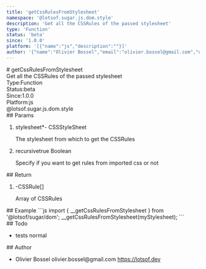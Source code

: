 ```yaml
---
title: 'getCssRulesFromStylesheet'
namespace: '@lotsof.sugar.js.dom.style'
description: 'Get all the CSSRules of the passed stylesheet'
type: 'Function'
status: 'beta'
since: '1.0.0'
platform: '[{"name":"js","description":""}]'
author: '{"name":"Olivier Bossel","email":"olivier.bossel@gmail.com","url":"https://lotsof.dev"}'
---
```

<div class="docmap-mdx">
# getCssRulesFromStylesheet
<div class="_description typo-lead typo-format">
Get all the CSSRules of the passed stylesheet
</div>
<div class="_metas">
<div class="_type"><span class="_type-label">Type:</span><span class="_type-value">Function</span></div>
<div class="_status"><span class="_status-label">Status:</span><span class="_status-value -beta">beta</span></div>
<div class="_since"><span class="_since-label">Since:</span><span class="_since-value">1.0.0</span></div>
<div class="_platform"><span class="_platform-label">Platform:</span><span class="_platform-value -js">js</span></div>
</div>
<div class="_namespace">@lotsof.sugar.js.dom.style</div>
<div class="_params">
## Params
<ol class="_list">
<li class="_item">
<span class="_name">stylesheet<span class="_required">*</span></span><span class="_default">-</span> <span class="_type">CSSStyleSheet</span>
<p class="_description">The stylesheet from which to get the CSSRules</p>
</li>
<li class="_item">
<span class="_name">recursive</span><span class="_default">true</span> <span class="_type">Boolean</span>
<p class="_description">Specify if you want to get rules from imported css or not</p>
</li>
</ol>
</div>
<div class="_return">
## Return
<ol class="_list">
<li class="_item">
<span class="_default">-</span><span class="_type">CSSRule&lsqb;&rsqb;</span>
<p class="_description">Array of CSSRules</p>
</li>
</ol>
</div>
<div class="_examples">
## Example
```js
import { __getCssRulesFromStylesheet } from '@lotsof/sugar/dom';
__getCssRulesFromStylesheet(myStylesheet);
```
</div>
<div class="_todo">
## Todo
<ul class="_list">
<li class="_item">
<span class="_description">tests</span>
<span class="_priority -normal">normal</span>
</li>
</ul>
</div>
<div class="_author">
## Author
<ul class="_list">
<li class="_item">
<span class="_name">Olivier Bossel</span>
<span class="_email">olivier.bossel@gmail.com</span>
<a href="https://lotsof.dev" target="_blank" class="_url">https://lotsof.dev</a>
</li>
</ul>
</div>
</div>